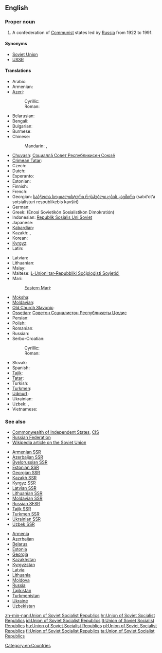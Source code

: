 ==English==

===Proper noun===
{{en-proper noun|head=[[union|Union]] of [[Soviet]] [[Socialist]] [[republic|Republic]]s}}

# A confederation of [[Communist]] states led by [[Russia]] from 1922 to 1991.

====Synonyms====
* [[Soviet Union]]
* [[USSR]]

====Translations====
{{trans-top|a confederation of Communist states}}
* Arabic: {{t|ar|اتحاد الجمهوريات السوفيتية الاشتراكية|m|tr=ittiHaad al-jumhuriyyaat al-sufyatíyya al-ishtirakíyya}}
* Armenian: {{t-|hy|Սովետական Սոցիալիստական Հանրապետությունների Միություն|tr=Sovetakan Soc'ialistakan Hanrapetut'yunneri Miut'yun}}
* [[Azeri]]:
*: Cyrillic: {{t-|az|Совет Сосиалист Республикалары Иттифагы|sc=Cyrl|xs=Azeri}}
*: Roman: {{t-|az|Sovet Sosialist Respublikaları İttifaqı|xs=Azeri}}
* Belarusian: {{t|be|Саюз Савецкіх Сацыялістычных Рэспублік|m|tr=Sajúz Savéckix Sacyjalistýčnyx Respúblik|xs=Belarusian}}
* Bengali: {{t-|bn|সোভিয়েত সমাজতান্ত্রিক প্রজাতন্ত্রের ঐক্য}}
* Bulgarian: {{t|bg|Съюз на съветските социалистически републики|m|tr=Sǎjúz na sǎvétskite socialistíčeski repúbliki}}
* Burmese: {{t|my|ဆိုဗီယက်ဆိုရှယ်လစ်သမတနိုင်ငံများပြည်ထောင်စု|tr=hsobiyethsoshèlitthămăta.naingnganmya:pyidaungzu.|sc=Mymr}}
* Chinese:
*: Mandarin: {{t|cmn|蘇維埃社會主義共和國聯盟|sc=Hani}}, {{t|cmn|苏维埃社会主义共和国联盟|tr=Sūwéi'āi Shèhuìzhǔyì Gònghéguó Liánméng|sc=Hani}}
* [[Chuvash]]: [[Социаллă Совет Республикисен Союзĕ]]
* [[Crimean Tatar]]: {{tø|crh|Şuralar Sotsialistik Cumhuriyetler Birligi}}
* Czech: {{t|cs|Svaz sovětských socialistických republik|m}}
* Dutch: {{t|nl|Unie van Socialistische Sovjetrepublieken|f}}
* Esperanto: {{t|eo|Unio de Sovetaj Socialismaj Respublikoj|xs=Esperanto}}
* Estonian: {{t|et|Nõukogude Sotsialistlike Vabariikide Liit}}
* Finnish: {{t+|fi|Sosialististen neuvostotasavaltojen liitto}}
* French: {{t-|fr|Union des Républiques Socialistes Soviétiques}}
* Georgian: [[საბჭოთა სოციალისტური რესპუბლიკების კავშირი]] (sabč‘ot‘a sotsialisturi respublikebis kavširi)
* German: {{t+|de|Union der Sozialistischen Sowjetrepubliken}}
* Greek: {{t-|el|Ένωση Σοβιετικών Σοσιαλιστικών Δημοκρατιών|f}} (Énosi Sovietikón Sosialistikón Dimokratión)
* Indonesian: [[Republik Sosialis Uni Soviet]]
* Japanese: {{t+|ja|ソビエト社会主義共和国連邦|tr=Sobieto shakaishugi kyōwakoku renpō}}
* [[Kabardian]]: {{tø|kbd|Республикэ Совет Социал Зэгуэтхэр|tr=Respublikă Sovet Social Zăguătxăr|sc=Cyrl}}
* Kazakh: {{t|kk|Советтік Социалистік Республикалар Одағы|sc=Cyrl|xs=Kazakh}}, {{t-|kk|Кеңестік Социалистік Республикалар Одағы|sc=Cyrl|xs=Kazakh}}
* Korean: {{t|ko|소비에트 사회주의 공화국 연방|tr=Sobieteu sahoejuui gonghwaguk yeonbang|sc=Hang}}
* [[Kyrgyz]]: {{t|ky|Советтик Социалисттик Республикалар Союзу|sc=Cyrl|xs=Kyrgyz}}
* Latin: {{t|la|Unio Rerum Publicarum Sovieticarum Socialisticarum}}
{{trans-mid}}
* Latvian: {{t|lv|Padomju Sociālistisko Republiku Savienība|xs=Latvian}}
* Lithuanian: {{t+|lt|Tarybų Socialistinių Respublikų Sąjunga|xs=Lithuanian}}
* Malay: {{t|ms|Kesatuan Republik Sosialis Soviet}}
* Maltese: [[L-Unjoni tar-Repubbliki Soċjoloġisti Sovjetiċi]]
* Mari:
*: [[Eastern Mari]]: {{tø|mhr|Совет Социализм Республик-влак Ушем|tr=Sovet Socializm Respublik-vlak Ušem|sc=Cyrl}}
* [[Moksha]]: {{tø|mdf|Советонь Социализмань Республикнень Соткс|tr=Sovetonj Socializmanj Respubliknenj Sotks|sc=Cyrl}}
* [[Moldavian]]: {{t|mo|Униуня Републичилор Советиче Сочиалисте|f|tr=Uniunea Republicilor Sovietice Socialiste|sc=Cyrl|xs=Moldavian}}
* [[Old Church Slavonic]]: {{tø|cu|Съвѣтьскъ Социалистичьскъ Димократіи Съвѫзъ|m|tr=Sŭvětĭskŭ Socialističĭskŭ Dimokratii Sŭvǫzŭ|alt=Съвѣ́тьскъ Социали́стичьскъ Димократі́и Съвѫ́ꙁъ|sc=Cyrs}}
* [[Ossetian]]: [[Советон Социалистон Республикæты Цæдис]]
* Persian: {{t|fa|اتحاد جماهیر شوروی سوسیالیستی|tr=ettehâd-e jamâhir-e šuravi-ye sosiyâlisti|xs=Persian}}
* Polish: {{t+|pl|Związek Socjalistycznych Republik Radzieckich}}
* Romanian: {{t|ro|Uniunea Republicilor Sovietice Socialiste|f}}
* Russian: {{t+|ru|Союз Советских Социалистических Республик|m|tr=Sojúz Sovétskix Socialistíčeskix Respúblik}}
* Serbo-Croatian:
*: Cyrillic: {{t|sh|Савез Совјетских Социјалистичких Република|Савез Совјетских Социјалистичких Република|m|sc=Cyrl|xs=Serbo-Croatian}}
*: Roman: {{t|sh|Savez Sovjetskih Socijalističkih Republika|Savez Sovjetskih Socijalističkih Republika|m|xs=Serbo-Croatian}}
* Slovak: {{t|sk|Zväz Sovietskych Socialistických Republík|m}}
* Spanish: {{t|es|Unión de Repúblicas Socialistas Soviéticas|f}}
* [[Tajik]]: {{t|tg|Иттиҳоди Ҷумҳуриҳои Сосиалистии Шӯравӣ|tr=Ittihod-i Jumhuriho-yi Sosialisti-i Šūravī|sc=Cyrl|xs=Tajik}}
* [[Tatar]]: {{t|tt|Совет Социалистик Республикалар Союзы|tr=Sovet Socialistik Respublikalar Sojuzy|sc=Cyrl|xs=Tatar}}
* Turkish: {{t+|tr|Sovyet Sosyalist Cumhuriyetler Birliği}}
* [[Turkmen]]: {{t|tk|Совет Социалистик Республикалары Союзы|tr=Sovet Socialistik Respublikalary Sojuzy|sc=Cyrl|xs=Turkmen}}
* [[Udmurt]]: {{tø|udm|Советской Социалистической Республикаослэн Союззы|tr=Sovetskoj Socialističeskoj Respublikaoslèn Sojuzy|sc=Cyrl}}
* Ukrainian: {{t|uk|Союз Радянських Соціалістичних Республік|m|tr=Sojúz Radjáns’kyx Socijalistýčnyx Respúblik|xs=Ukrainian}}
* Uzbek: {{t|uz|Sovet Socialistik Respublikalari Ittifoqi|xs=Uzbek}}, {{t|uz|Совет Социалистик Республикалари Иттифоқи|sc=Cyrl|xs=Uzbek}}
* Vietnamese: {{t-|vi|Liên bang Cộng hòa Xã hội Chủ nghĩa Xô viết|xs=Vietnamese}}
{{trans-bottom}}

===See also===
* [[Commonwealth of Independent States]], [[CIS]]
* [[Russian Federation]]
* [[w:Soviet Union|Wikipedia article on the Soviet Union]]
{{top2}}
* [[Armenian SSR]]
* [[Azerbaijan SSR]]
* [[Byelorussian SSR]]
* [[Estonian SSR]]
* [[Georgian SSR]]
* [[Kazakh SSR]]
* [[Kyrgyz SSR]]
* [[Latvian SSR]]
* [[Lithuanian SSR]]
* [[Moldavian SSR]]
* [[Russian SFSR]]
* [[Tajik SSR]]
* [[Turkmen SSR]]
* [[Ukrainian SSR]]
* [[Uzbek SSR]]
{{mid2}}
* [[Armenia]]
* [[Azerbaijan]]
* [[Belarus]]
* [[Estonia]]
* [[Georgia]]
* [[Kazakhstan]]
* [[Kyrgyzstan]]
* [[Latvia]]
* [[Lithuania]]
* [[Moldova]]
* [[Russia]]
* [[Tajikistan]]
* [[Turkmenistan]]
* [[Ukraine]]
* [[Uzbekistan]]
{{bottom}}

[[Category:en:Countries]]

[[zh-min-nan:Union of Soviet Socialist Republics]]
[[hr:Union of Soviet Socialist Republics]]
[[id:Union of Soviet Socialist Republics]]
[[lt:Union of Soviet Socialist Republics]]
[[hu:Union of Soviet Socialist Republics]]
[[pl:Union of Soviet Socialist Republics]]
[[fi:Union of Soviet Socialist Republics]]
[[ta:Union of Soviet Socialist Republics]]